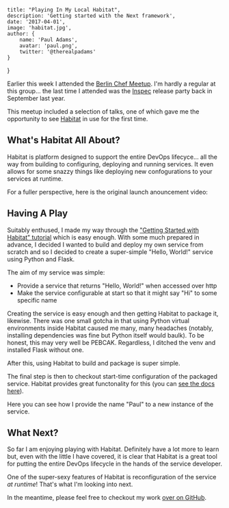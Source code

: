 
    title: "Playing In My Local Habitat",
    description: 'Getting started with the Next framework',
    date: '2017-04-01',
    image: 'habitat.jpg',
    author: {
        name: 'Paul Adams',
        avatar: 'paul.png',
        twitter: '@therealpadams'
    }
}


Earlier this week I attended the [Berlin Chef
Meetup](https://www.meetup.com/berlin-chefs/events/238210151/). I'm
hardly a regular at this group... the last time I attended was the
[Inspec](https://www.chef.io/inspec/) release party back in September
last year.

This meetup included a selection of talks, one of which gave me the
opportunity to see [Habitat](https://habitat.sh) in use for the first
time.

## What's Habitat All About?

Habitat is platform designed to support the entire DevOps
lifecyce... all the way from building to configuring, deploying and
running services. It even allows for some snazzy things like deploying
new confogurations to your services at runtime.

For a fuller perspective, here is the original launch anouncement
video:

<Youtube id="oxtRP1eYCns" />

## Having A Play

Suitably enthused, I made my way through the ["Getting Started with
Habitat" tutorial](https://www.habitat.sh/tutorials/) which is easy
enough. With some much prepared in advance, I decided I wanted to
build and deploy my own service from scratch and so I decided to
create a super-simple "Hello, World!" service using Python and Flask.

The aim of my service was simple:

- Provide a service that returns "Hello, World!" when accessed over
  http 
- Make the service configurable at start so that it might say "Hi" to
  some specific name

Creating the service is easy enough and then getting Habitat to
package it, likewise. There was one small gotcha in that using Python
virtual environments inside Habitat caused me many, many headaches
(notably, installing dependencies was fine but Python itself would
baulk). To be honest, this may very well be PEBCAK. Regardless, I
ditched the venv and installed Flask without one.

After this, using Habitat to build and package is super simple.

The final step is then to checkout start-time configuration of the
packaged service. Habitat provides great functonality for this (you
can [see the docs
here](https://www.habitat.sh/tutorials/getting-started/mac/process-build/)).

Here you can see how I provide the name "Paul" to a new instance of
the service.

## What Next?

So far I am enjoying playing with Habitat. Definitely have a lot more
to learn but, even with the little I have covered, it is clear that
Habitat is a great tool for putting the entire DevOps lifecycle in the
hands of the service developer.

One of the super-sexy features of Habitat is reconfiguration of the
service _at runtime_! That's what I'm looking into next.

In the meantime, please feel free to checkout my work [over on
GitHub](https://github.com/therealpadams/habitat-hello-world).